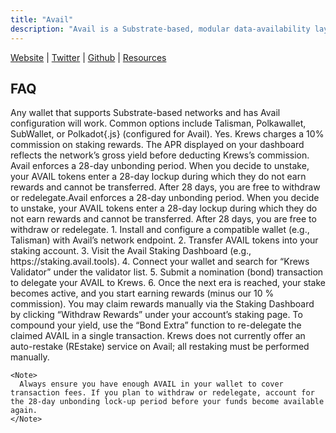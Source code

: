 ```yaml
---
title: "Avail"
description: "Avail is a Substrate-based, modular data-availability layer designed to provide scalable, decentralized data storage for downstream blockchains. By separating settlement from data-availability, Avail enables developers to deploy rollups, DA chains, and other layer-2 systems with minimal overhead. As a validator service, Krews operates high-performance nodes on the Avail network, ensuring reliable block production, robust finality, and continuous uptime for our delegators."
---
```


[Website](https://www.availproject.org/) <Icon icon="arrow-up-right" /> | [Twitter](https://x.com/AvailProject) <Icon icon="arrow-up-right" /> | [Github](https://github.com/availproject) <Icon icon="arrow-up-right" /> | [Resources](https://blog.availproject.org/) <Icon icon="arrow-up-right" />

## FAQ

<AccordionGroup>
  <Accordion title="What wallets are supported for Avail?">
    Any wallet that supports Substrate-based networks and has Avail configuration will work. Common options include Talisman, Polkawallet, SubWallet, or Polkadot{.js} (configured for Avail).
  </Accordion>
  <Accordion title="Is there a fee?">
    Yes. Krews charges a 10% commission on staking rewards. The APR displayed on your dashboard reflects the network’s gross yield before deducting Krews’s commission.
  </Accordion>
  <Accordion title="What is the unbonding period?">
    Avail enforces a 28-day unbonding period. When you decide to unstake, your AVAIL tokens enter a 28-day lockup during which they do not earn rewards and cannot be transferred. After 28 days, you are free to withdraw or redelegate.Avail enforces a 28-day unbonding period. When you decide to unstake, your AVAIL tokens enter a 28-day lockup during which they do not earn rewards and cannot be transferred. After 28 days, you are free to withdraw or redelegate.
  </Accordion>
  <Accordion title="How do I stake with Krews on Avail?">
    1. Install and configure a compatible wallet (e.g., Talisman) with Avail’s network endpoint.
    2. Transfer AVAIL tokens into your staking account.
    3. Visit the Avail Staking Dashboard (e.g., https://staking.avail.tools).
    4. Connect your wallet and search for “Krews Validator” under the validator list.
    5. Submit a nomination (bond) transaction to delegate your AVAIL to Krews.
    6. Once the next era is reached, your stake becomes active, and you start earning rewards (minus our 10 % commission).
  </Accordion>
  <Accordion title="How can I claim and restake rewards?">
    You may claim rewards manually via the Staking Dashboard by clicking “Withdraw Rewards” under your account’s staking page. To compound your yield, use the “Bond Extra” function to re-delegate the claimed AVAIL in a single transaction. Krews does not currently offer an auto-restake (REstake) service on Avail; all restaking must be performed manually.

    <Note>
      Always ensure you have enough AVAIL in your wallet to cover transaction fees. If you plan to withdraw or redelegate, account for the 28-day unbonding lock-up period before your funds become available again.
    </Note>
  </Accordion>
</AccordionGroup>